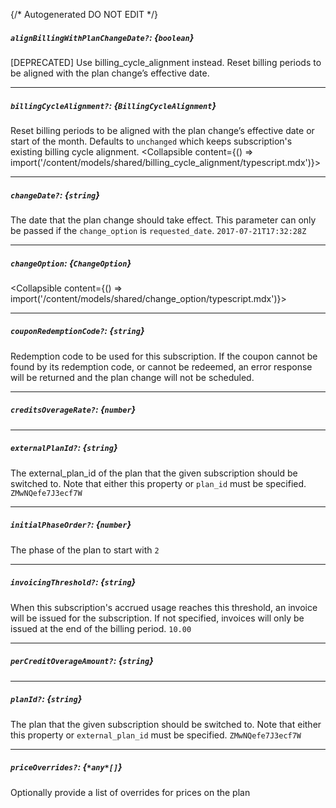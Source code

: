 {/* Autogenerated DO NOT EDIT  */}

##### `alignBillingWithPlanChangeDate?`: *{`boolean`}*
[DEPRECATED] Use billing_cycle_alignment instead. Reset billing periods to be aligned with the plan change’s effective date.

---
##### `billingCycleAlignment?`: *{`BillingCycleAlignment`}*
Reset billing periods to be aligned with the plan change’s effective date or start of the month. Defaults to `unchanged` which keeps subscription's existing billing cycle alignment.
<Collapsible content={() => import('/content/models/shared/billing_cycle_alignment/typescript.mdx')}>
</Collapsible>

---
##### `changeDate?`: *{`string`}*
The date that the plan change should take effect. This parameter can only be passed if the `change_option` is `requested_date`.
`2017-07-21T17:32:28Z`

---
##### `changeOption`: *{`ChangeOption`}*
<Collapsible content={() => import('/content/models/shared/change_option/typescript.mdx')}>
</Collapsible>

---
##### `couponRedemptionCode?`: *{`string`}*
Redemption code to be used for this subscription. If the coupon cannot be found by its redemption code, or cannot be redeemed, an error response will be returned and the plan change will not be scheduled.

---
##### `creditsOverageRate?`: *{`number`}*

---
##### `externalPlanId?`: *{`string`}*
The external_plan_id of the plan that the given subscription should be switched to. Note that either this property or `plan_id` must be specified.
`ZMwNQefe7J3ecf7W`

---
##### `initialPhaseOrder?`: *{`number`}*
The phase of the plan to start with
`2`

---
##### `invoicingThreshold?`: *{`string`}*
When this subscription's accrued usage reaches this threshold, an invoice will be issued for the subscription. If not specified, invoices will only be issued at the end of the billing period.
`10.00`

---
##### `perCreditOverageAmount?`: *{`string`}*

---
##### `planId?`: *{`string`}*
The plan that the given subscription should be switched to. Note that either this property or `external_plan_id` must be specified.
`ZMwNQefe7J3ecf7W`

---
##### `priceOverrides?`: *{`*any*[]`}*
Optionally provide a list of overrides for prices on the plan

